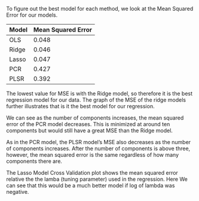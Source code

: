 To figure out the best model for each method, we look at the Mean Squared Error for our models. 

Model | Mean Squared Error
----------|-----------------
OLS | 0.048
Ridge | 0.046
Lasso | 0.047
PCR | 0.427
PLSR | 0.392

The lowest value for MSE is with the Ridge model, so therefore it is the best regression model for our data. The graph of the MSE of the ridge models further illustrates that is it the best model for our regression.


\centerline{\includegraphics[height=2in]{../../../images/Ridge.png}}

\centerline{\includegraphics[height=2in]{../../../images/pcr.png}}

We can see as the number of components increases, the mean squared error of the PCR model decreases. This is minimized at around ten components but would still have a great MSE than the Ridge model.

\centerline{\includegraphics[height=2in]{../../../images/plsr.png}}

As in the PCR model, the PLSR model's MSE also decreases as the number of components increases. After the number of components is above three, however, the mean squared error is the same regardless of how many components there are. 

\centerline{\includegraphics[height=2in]{../../../images/Lasso.png}}

The Lasso Model Cross Validation plot shows the mean squared error relative the the lamba (tuning parameter) used in the regression. Here We can see that this would be a much better model if log of lambda was negative. 

